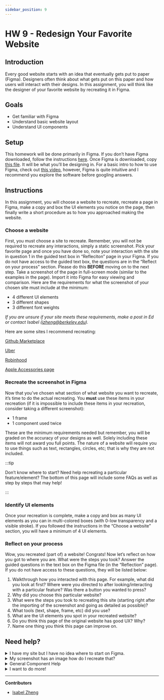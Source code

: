 ```yaml
---
sidebar_position: 9 
---
```


# HW 9 - Redesign Your Favorite Website

## Introduction

Every good website starts with an idea that eventually gets put to paper (Figma). Designers often think about what gets put on this paper and how users will interact with their designs. In this assignment, you will think like the designer of your favorite website by recreating it in Figma.

## Goals

- Get familiar with Figma
- Understand basic website layout
- Understand UI components

## Setup

This homework will be done primarily in Figma. If you don’t have Figma downloaded, follow the instructions [here](https://www.figma.com/education/). Once Figma is downloaded, copy [this file](https://www.figma.com/file/opB9ujis5U8SC77ZhIOlSu/HW-7?node-id=0%3A1). It will be what you’ll be designing in. For a basic intro to how to use Figma, check out [this video](https://www.youtube.com/watch?v=jk1T0CdLxwU), however, Figma is quite intuitive and I recommend you explore the software before googling answers. 

## Instructions

In this assignment, you will choose a website to recreate, recreate a page in Figma, make a copy and box the UI elements you notice on the page, then finally write a short procedure as to how you approached making the website.

### Choose a website

First, you must choose a site to recreate. Remember, you will not be required to recreate any interactions, simply a static screenshot. Pick your favorite page and once you have done so, note your interaction with the site in question 1 in the guided text box in “Refleciton” page in your Figma. If you do not have access to the guided text box, the questions are in the “Reflect on your process” section. Please do this **BEFORE** moving on to the next step. Take a screenshot of the page in full-screen mode (similar to the examples in the page). Import it into Figma for easy viewing and comparison. Here are the requirements for what the screenshot of your chosen site must include at the minimum:

- 4 different UI elements
- 3 different shapes
- 3 different font weights

*If you are unsure if your site meets these requirements, make a post in Ed or contact Isabel (izheng@berkeley.edu).*

Here are some sites I recommend recreating:

[Github Marketplace](https://github.com/marketplace)

[Uber](https://www.uber.com/)

[Robinhood](https://robinhood.com/us/en/)

[Apple Accessories page](https://www.apple.com/shop/accessories/all)

### Recreate the screenshot in Figma

Now that you’ve chosen what section of what website you want to recreate, it’s time to do the actual recreating. You **must** use these items in your recreation (if it is impossible to include these items in your recreation, consider taking a different screenshot):

- 1 frame
- 1 component used twice

These are the minimum requirements needed but remember, you will be graded on the accuracy of your designs as well. Solely including these items will not award you full points. The nature of a website will require you to use things such as text, rectangles, circles, etc; that is why they are not included. 

:::tip

Don’t know where to start? Need help recreating a particular feature/element? The bottom of this page will include some FAQs as well as step by steps that may help!

:::

### Identify UI elements

Once your recreation is complete, make a copy and box as many UI elements as you can in multi-colored boxes (with 0-low transparency and a visible stroke). If you followed the instructions in the “Choose a website” section, you will have a minimum of 4 UI elements. 

### Reflect on your process

Wow, you recreated (part of) a website! Congrats! Now let’s reflect on how you got to where you are. What were the steps you took? Answer the guided questions in the text box on the Figma file (in the “Reflection” page). If you do not have access to these questions, they will be listed below:

1. Walkthrough how you interacted with this page. For example, what did you look at first? Where were you directed to after looking/interacting with a particular feature? Was there a button you wanted to press?
2. Why did you choose this particular website?
3. What were the steps you took to recreating this site (starting right after the importing of the screenshot and going as detailed as possible)?
4. What tools (text, shape, frame, etc) did you use?
5. What are the UI elements you spot in your recreated website?
6. Do you think this page of the original website has good UX? Why?
7. Name one thing you think this page can improve on.

## Need help?
<details>
    <summary>I have my site but I have no idea where to start on Figma.</summary>

    The general process of website design starts from simple to complex. Instead of perfecting a feature at a time, we suggest you create general low fidelity designs 
    first then work your way up to high fidelity. As you design, think about your interaction with the site. Here’s a general step by step that may help:
    
    1. Make a frame the same size as your screenshot. This creates a foundation for your site
    2. Make empty boxes for your UI elements and place them in your frame to mimic the screenshot. This lays the general layout of your site out.
    3. Note the repeated UI elements that are variants of each other. Create a component out of them.
    4. Start filling in the details of your UI elements and utilizing the component you created. 
        - Use the eyedropper tool on Figma to find the exact shade.
        - Use fonts as close as possible to the actual font of the website. Want to go the extra mile? Download the chrome extension WhatFont and use it on the site!
</details>  
<details>
    <summary>My screenshot has an image how do I recreate that?</summary>
    No need to recreate! Simply download the image (or screenshot it) and use it in your Figma design 
</details>   

<details>
    <summary>General Component Help</summary>
     As said in the Figma Component Guide, “components are elements you can reuse across your designs”. Websites have many patterns and reused elements. Components can help create consistency and also manage your site. If you’d like to learn more about components, check out the Figma guide. Though components are essential to designing in Figma, these are not a focus in this assignment so don’t worry too much if you’re having too much trouble.
</details>
<details>
    <summary>I want to do more!</summary>
    Want to elevate your design? This is not mandatory but consider exploring these features: Prototyping, component variants, design systems.
</details>

---

**Contributors**
- [Isabel Zheng](https://www.linkedin.com/in/isabel-zheng-24003b1b2/)
